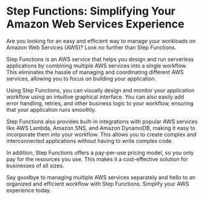 

# Step Functions: Simplifying Your Amazon Web Services Experience

Are you looking for an easy and efficient way to manage your workloads on Amazon Web Services (AWS)? Look no further than Step Functions.

Step Functions is an AWS service that helps you design and run serverless applications by combining multiple AWS services into a single workflow. This eliminates the hassle of managing and coordinating different AWS services, allowing you to focus on building your application.

Using Step Functions, you can visually design and monitor your application workflow using an intuitive graphical interface. You can also easily add error handling, retries, and other business logic to your workflow, ensuring that your application runs smoothly.

Step Functions also provides built-in integrations with popular AWS services like AWS Lambda, Amazon SNS, and Amazon DynamoDB, making it easy to incorporate them into your workflow. This allows you to create complex and interconnected applications without having to write complex code.

In addition, Step Functions offers a pay-per-use pricing model, so you only pay for the resources you use. This makes it a cost-effective solution for businesses of all sizes.

Say goodbye to managing multiple AWS services separately and hello to an organized and efficient workflow with Step Functions. Simplify your AWS experience today.